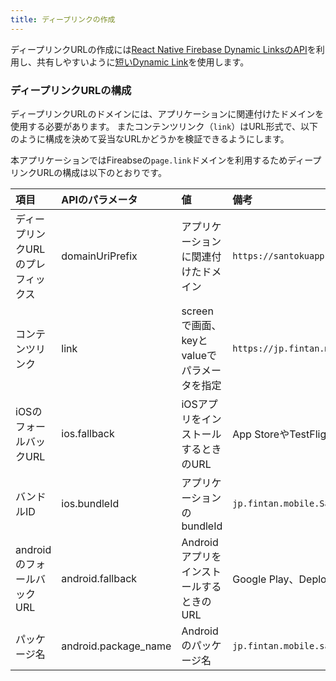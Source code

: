 ```yaml
---
title: ディープリンクの作成
---
```


ディープリンクURLの作成には[React Native Firebase Dynamic LinksのAPI](https://rnfirebase.io/dynamic-links/usage#create-a-link)を利用し、共有しやすいように[短いDynamic Link](https://firebase.google.com/docs/dynamic-links/android/create)を使用します。

### ディープリンクURLの構成

ディープリンクURLのドメインには、アプリケーションに関連付けたドメインを使用する必要があります。
またコンテンツリンク（`link`）はURL形式で、以下のように構成を決めて妥当なURLかどうかを検証できるようにします。

本アプリケーションではFireabseの`page.link`ドメインを利用するためディープリンクURLの構成は以下のとおりです。

|項目|APIのパラメータ|値|備考|
|:-------|:-|:--|:---|
|ディープリンクURLのプレフィックス|domainUriPrefix|アプリケーションに関連付けたドメイン|`https://santokuapp.page.link/`|
|コンテンツリンク|link|screenで画面、keyとvalueでパラメータを指定|`https://jp.fintan.mobile.santokuapp/`|
|iOSのフォールバックURL|ios.fallback|iOSアプリをインストールするときのURL|App StoreやTestFlight、DeployGate|
|バンドルID|ios.bundleId|アプリケーションのbundleId|`jp.fintan.mobile.SantokuApp`|
|androidのフォールバックURL|android.fallback|AndroidアプリをインストールするときのURL|Google Play、DeployGate|
|パッケージ名|android.package_name|Androidのパッケージ名|`jp.fintan.mobile.santokuapp`|
